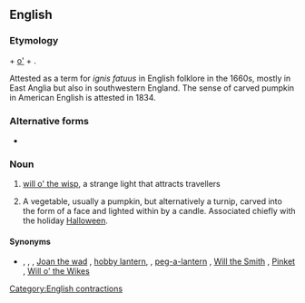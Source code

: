 ==English==
{{wikipedia}}

===Etymology===
{{m|en|Jack||male given name}} + [[o']] + {{m|en|lantern}}.

Attested as a term for ''ignis fatuus'' in English folklore in the 1660s, mostly in East Anglia but also in southwestern England.
The sense of carved pumpkin in American English is attested in 1834.

===Alternative forms===
* {{l|en|jack-o'-lantern}}

===Noun===
{{en-noun|head=[[Jack]] [[o'|o’]] [[lantern]]}}

# {{label|en|idiomatic|English folklore}} [[will o' the wisp]], a strange light that attracts travellers
# {{label|en|US|tradition}} A vegetable, usually a pumpkin, but alternatively a turnip, carved into the form of a face and lighted within by a candle. Associated chiefly with the holiday [[Halloween]].

====Synonyms====
* {{sense|strange light}} {{l|en|ignis fatuus}}, {{l|en|will o' the wisp}}, {{l|en|hinkypunk}} {{qualifier|West Country}}, [[Joan the wad]] {{qualifier|West Country}}, [[hobby lantern]], {{qualifier|Hertfordshire, East Anglia}}, [[peg-a-lantern]] {{qualifier|Lancashire}}, [[Will the Smith]] {{qualifier|Shropshire}}, [[Pinket]] {{qualifier|Worcestershire}}, [[Will o' the Wikes]] {{qualifier|Norfolk}}

[[Category:English contractions]]